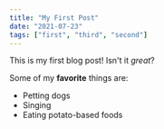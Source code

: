 ```yaml
---
title: "My First Post"
date: "2021-07-23"
tags: ["first", "third", "second"]
---
```


This is my first blog post! Isn't it *great*?

Some of my **favorite** things are:

* Petting dogs
* Singing
* Eating potato-based foods